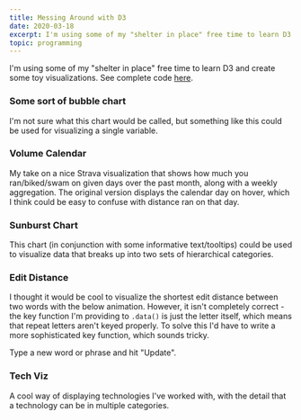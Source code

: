 ```yaml
---
title: Messing Around with D3
date: 2020-03-18
excerpt: I'm using some of my "shelter in place" free time to learn D3 and create some toy visualizations.
topic: programming
---
```



I'm using some of my "shelter in place" free time to learn D3 and create some toy visualizations.
See complete code [here](https://github.com/cselig/cselig.github.io/tree/develop/content/blog/d3).

### Some sort of bubble chart

I'm not sure what this chart would be called, but something like this could be used for visualizing a single variable.

<BubbleChart />

### Volume Calendar

My take on a nice Strava visualization that shows how much you ran/biked/swam on given days over the past month, along with a weekly aggregation.
The original version displays the calendar day on hover, which I think could be easy to confuse with distance ran on that day.

<VolumeCalendar />

### Sunburst Chart

This chart (in conjunction with some informative text/tooltips) could be used to visualize data that breaks up into two sets of hierarchical categories.

<SunburstChart />

### Edit Distance

I thought it would be cool to visualize the shortest edit distance between two words with the below animation.
However, it isn't completely correct - the key function I'm providing to `.data()` is just the letter itself,
which means that repeat letters aren't keyed properly. To solve this I'd have to write a more sophisticated key
function, which sounds tricky.

Type a new word or phrase and hit "Update".

<EditDistance />

### Tech Viz

A cool way of displaying technologies I've worked with, with the detail that a technology can be in multiple categories.

<TechViz />
